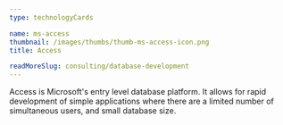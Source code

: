 ```yaml
---
type: technologyCards

name: ms-access
thumbnail: /images/thumbs/thumb-ms-access-icon.png
title: Access

readMoreSlug: consulting/database-development
---
```


Access is Microsoft's entry level database platform. It allows for rapid development of simple applications where there are a limited number of simultaneous users, and small database size.
